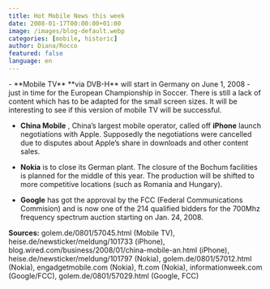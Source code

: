 ```yaml
---
title: Hot Mobile News this week
date: 2008-01-17T00:00:00+01:00
image: /images/blog-default.webp
categories: [mobile, historic]
author: Diana/Rocco
featured: false
language: en
---
```


<div class="entry-content">
- **Mobile TV**  **via DVB-H**  will start in Germany on June 1, 2008 - just in time for the European Championship in Soccer. There is still a lack of content which has to be adapted for the small screen sizes. It will be interesting to see if this version of mobile TV will be successful.



- **China Mobile** , China’s largest mobile operator, called off **iPhone**  launch negotiations with Apple. Supposedly the negotiations were cancelled due to disputes about Apple’s share in downloads and other content sales.



- **Nokia**  is to close its German plant. The closure of the Bochum facilities is planned for the middle of this year. The production will be shifted to more competitive locations (such as Romania and Hungary).



- **Google**  has got the approval by the FCC (Federal Communications Commision) and is now one of the 214 qualified bidders for the 700Mhz frequency spectrum auction starting on Jan. 24, 2008.

**Sources:** golem.de/0801/57045.html (Mobile TV),heise.de/newsticker/meldung/101733 (iPhone),blog.wired.com/business/2008/01/china-mobile-an.html (iPhone),heise.de/newsticker/meldung/101797 (Nokia),golem.de/0801/57012.html (Nokia),engadgetmobile.com (Nokia),ft.com (Nokia),informationweek.com (Google/FCC),golem.de/0801/57029.html (Google, FCC)
</div>

